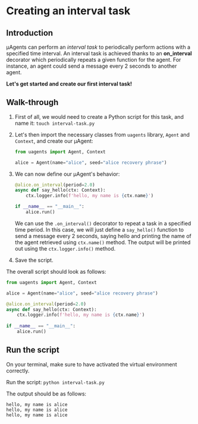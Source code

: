 # Creating an interval task

## Introduction

μAgents can perform an _interval task_ to periodically perform actions with a specified time interval. An interval task is achieved thanks to an **on_interval** decorator which periodically repeats a given function for the agent. For instance, an agent could send a message every 2 seconds to another agent.

**Let's get started and create our first interval task!**

## Walk-through 

1. First of all, we would need to create a Python script for this task, and name it: `touch interval-task.py`
2. Let's then import the necessary classes from `uagents` library, `Agent` and `Context`, and create our μAgent:

    ```py copy
    from uagents import Agent, Context

    alice = Agent(name="alice", seed="alice recovery phrase")
    ```

3. We can now define our μAgent's behavior:

    ```py copy
    @alice.on_interval(period=2.0)
    async def say_hello(ctx: Context):
        ctx.logger.info(f'hello, my name is {ctx.name}')
   
    if __name__ == "__main__":
        alice.run()
    ```

   We can use the `.on_interval()` decorator to repeat a task in a specified time period. In this case, we will just define a `say_hello()` function to send a message every 2 seconds, saying hello and printing the name of the agent retrieved using `ctx.name()` method. The output will be printed out using the `ctx.logger.info()` method.

4. Save the script.

The overall script should look as follows: 

```py copy filename="interval-task.py"
from uagents import Agent, Context

alice = Agent(name="alice", seed="alice recovery phrase")

@alice.on_interval(period=2.0)
async def say_hello(ctx: Context):
    ctx.logger.info(f'hello, my name is {ctx.name}')
    
if __name__ == "__main__":
    alice.run()
```

## Run the script

On your terminal, make sure to have activated the virtual environment correctly.

Run the script: `python interval-task.py`

The output should be as follows:

```
hello, my name is alice
hello, my name is alice
hello, my name is alice
```
